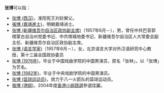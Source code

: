 '''张博'''可以指：

* [[张博_(西汉)|张博 (西汉)]]，淮阳宪王刘钦舅父。
* [[張博_(嘉靖進士)|張博 (嘉靖進士)]]，明朝嘉靖进士。
* [[张博_(新疆维吾尔自治区政协副主席)|张博 (新疆维吾尔自治区政协副主席)]]（1957年6月－），男，曾任中共巴音郭楞蒙古自治州党委书记、中共塔城地委书记、新疆维吾尔自治区人大常委会副主任、新疆维吾尔自治区政协副主席。
* [[张博_(语言学家)|张博 (语言学家)]]（1957年6月－），女，北京语言大学对外汉语研究中心教授，第十三届全国政协委员
* [[张博_(1976年)|张博 (1976年)]]，毕业于中国戏曲学院的中国男演员，原名「张林」，以「张博」为艺名。
* [[张博_(1982年)|张博 (1982年)]]，毕业于中央戏剧学院的中国男演员。
* [[张博_(篮球运动员)|张博 (篮球运动员)]]，效力于八一火箭队的篮球运动员。
* [[張博_(港姐)|張博 (港姐)]]，2004年度[[香港小姐競選|香港小姐競選]]參選佳麗。

{{Disambig|B博|Cat=二字张姓人名消歧义}}